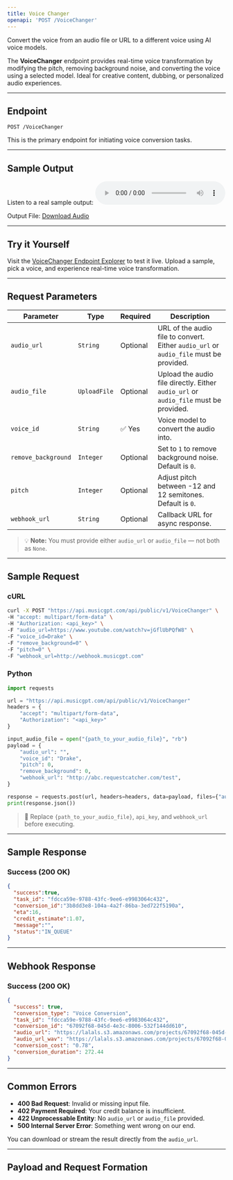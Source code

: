 ```yaml
---
title: Voice Changer
openapi: 'POST /VoiceChanger'
---
```


Convert the voice from an audio file or URL to a different voice using AI voice models.

The **VoiceChanger** endpoint provides real-time voice transformation by modifying the pitch, removing background noise, and converting the voice using a selected model. Ideal for creative content, dubbing, or personalized audio experiences.

---

## Endpoint

```http
POST /VoiceChanger
```

This is the primary endpoint for initiating voice conversion tasks.


---

## Sample Output

Listen to a real sample output:
<audio controls="1" controlslist="nodownload nofullscreen noremoteplayback" src="https://lalals.s3.amazonaws.com/projects/67092f68-045d-4e3c-8006-532f144dd610.mp3">Your browser does not support the audio playback.</audio>

Output File:
<a href="https://lalals.s3.amazonaws.com/projects/67092f68-045d-4e3c-8006-532f144dd610.wav" target="_blank">Download Audio</a>

---

## Try it Yourself

Visit the [VoiceChanger Endpoint Explorer](/api-documentation/endpoint/voicetovoice) to test it live. Upload a sample, pick a voice, and experience real-time voice transformation.

---

## Request Parameters

| Parameter           | Type        | Required | Description                                                                 |
|--------------------|-------------|----------|-----------------------------------------------------------------------------|
| `audio_url`        | `String`    | Optional | URL of the audio file to convert. Either `audio_url` or `audio_file` must be provided. |
| `audio_file`       | `UploadFile`| Optional | Upload the audio file directly. Either `audio_url` or `audio_file` must be provided. |
| `voice_id`         | `String`    | ✅ Yes   | Voice model to convert the audio into.                                      |
| `remove_background`| `Integer`   | Optional | Set to `1` to remove background noise. Default is `0`.                      |
| `pitch`            | `Integer`   | Optional | Adjust pitch between -12 and 12 semitones. Default is `0`.                  |
| `webhook_url`      | `String`    | Optional | Callback URL for async response.                                            |

> 💡 **Note:** You must provide either `audio_url` or `audio_file` — not both as `None`.

---

## Sample Request

### cURL

```bash
curl -X POST "https://api.musicgpt.com/api/public/v1/VoiceChanger" \
-H "accept: multipart/form-data" \
-H "Authorization: <api_key>" \
-F "audio_url=https://www.youtube.com/watch?v=jGflUbPQfW8" \
-F "voice_id=Drake" \
-F "remove_background=0" \
-F "pitch=0" \
-F "webhook_url=http://webhook.musicgpt.com"
```

### Python

```python
import requests

url = "https://api.musicgpt.com/api/public/v1/VoiceChanger"
headers = {
    "accept": "multipart/form-data",
    "Authorization": "<api_key>"
}

input_audio_file = open("{path_to_your_audio_file}", "rb")
payload = {
    "audio_url": "",
    "voice_id": "Drake",
    "pitch": 0,
    "remove_background": 0,
    "webhook_url": "http://abc.requestcatcher.com/test",
}

response = requests.post(url, headers=headers, data=payload, files={"audio_file": input_audio_file})
print(response.json())
```

> 🔐 Replace `{path_to_your_audio_file}`, `api_key`, and `webhook_url` before executing.

---

## Sample Response

### Success (200 OK)

```json
{
  "success":true,
  "task_id": "fdcca59e-9788-43fc-9ee6-e9983064c432",  
  "conversion_id":"3b8dd3e8-104a-4a2f-86ba-3ed722f5190a",
  "eta":16,
  "credit_estimate":1.07,
  "message":"",
  "status":"IN_QUEUE"
}
```

---
## Webhook Response

### Success (200 OK)

```json
{
  "success": true, 
  "conversion_type": "Voice Conversion", 
  "task_id": "fdcca59e-9788-43fc-9ee6-e9983064c432", 
  "conversion_id": "67092f68-045d-4e3c-8006-532f144dd610", 
  "audio_url": "https://lalals.s3.amazonaws.com/projects/67092f68-045d-4e3c-8006-532f144dd610.mp3", 
  "audio_url_wav": "https://lalals.s3.amazonaws.com/projects/67092f68-045d-4e3c-8006-532f144dd610.wav", 
  "conversion_cost": "0.78", 
  "conversion_duration": 272.44
}
```
---

## Common Errors

- **400 Bad Request**: Invalid or missing input file.
- **402 Payment Required**: Your credit balance is insufficient.
- **422 Unprocessable Entity**: No `audio_url` or `audio_file` provided.
- **500 Internal Server Error**: Something went wrong on our end.


You can download or stream the result directly from the `audio_url`.

---

## Payload and Request Formation